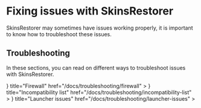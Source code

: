 
# Fixing issues with SkinsRestorer

SkinsRestorer may sometimes have issues working properly, it is important to know how to troubleshoot these issues.

## Troubleshooting

In these sections, you can read on different ways to troubleshoot issues with SkinsRestorer.

<Cards>
    <Cards.Card
        icon={
            <FireIcon/>
        }
        title="Firewall"
        href="/docs/troubleshooting/firewall"
    >
    </Cards.Card>
    <Cards.Card
        icon={
            <ExclamationTriangleIcon/>
        }
        title="Incompatibility list"
        href="/docs/troubleshooting/incompatibility-list"
    >
    </Cards.Card>
    <Cards.Card
        icon={
            <ComputerDesktopIcon/>
        }
        title="Launcher issues"
        href="/docs/troubleshooting/launcher-issues"
    >
    </Cards.Card>
</Cards>

